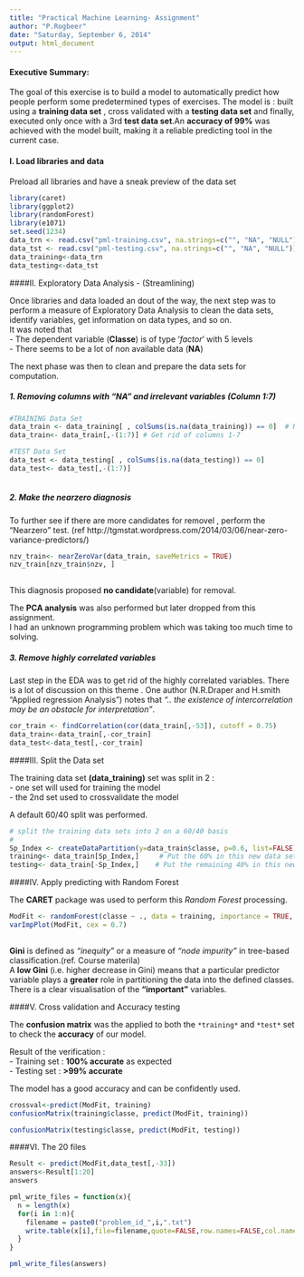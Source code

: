 ```yaml
---
title: "Practical Machine Learning- Assignment"
author: "P.Rogbeer"
date: "Saturday, September 6, 2014"
output: html_document
---
```


#### Executive Summary:
The goal of this exercise is to build a model to automatically predict how people perform some predetermined types of exercises. The model is : built using a **training data set** , cross validated with a **testing data set** and finally, executed only  once with a 3rd **test data set**.An **accuracy of 99%** was achieved with the model built, making it a reliable predicting tool in the current case.

#### I. Load libraries and data  
Preload all libraries and have a sneak preview of the data set 
 
```r
library(caret)
library(ggplot2)
library(randomForest)
library(e1071)
set.seed(1234)
data_trn <- read.csv("pml-training.csv", na.strings=c("", "NA", "NULL"))
data_tst <- read.csv("pml-testing.csv", na.strings=c("", "NA", "NULL"))
data_training<-data_trn 
data_testing<-data_tst 

```


####II.  Exploratory Data Analysis - (Streamlining)  

Once libraries and data loaded an dout of the way, the next step was to perform a measure of Exploratory Data Analysis to clean the data sets, identify variables, get information on data types, and so on.  
It was noted that  
- The dependent variable (**Classe**) is of type '*factor*' with 5 levels  
- There seems to be a lot of non available data (**NA**)  

The next phase was then to clean and prepare the data sets for computation. 


##### 1. Removing columns with "NA" and irrelevant variables (Column 1:7)


```r

#TRAINING Data Set
data_train <- data_training[ , colSums(is.na(data_training)) == 0]  # Keep columns where the sum of NA is Zero
data_train<- data_train[,-(1:7)] # Get rid of columns 1-7

#TEST Data Set
data_test <- data_testing[ , colSums(is.na(data_testing)) == 0]  
data_test<- data_test[,-(1:7)]
                    
```

##### 2. Make the nearzero diagnosis

To further see if there are more candidates for removel , perform the "Nearzero" test.
(ref http://tgmstat.wordpress.com/2014/03/06/near-zero-variance-predictors/)

```r

nzv_train<- nearZeroVar(data_train, saveMetrics = TRUE)
nzv_train[nzv_train$nzv, ]
                    
```

This diagnosis proposed **no candidate**(variable) for removal.  


The **PCA analysis** was also performed but later dropped from this assignment.  
I had an unknown programming problem which was taking too much time to solving.

##### 3. Remove highly correlated variables

Last step in the EDA was to get rid of the highly correlated variables.
There is a lot of discussion on this theme . One author (N.R.Draper and H.smith "Applied regression Analysis") notes that *".. the existence of intercorrelation may be an obstacle for interpretation"*.

```r

cor_train <- findCorrelation(cor(data_train[,-53]), cutoff = 0.75)
data_train<-data_train[,-cor_train]
data_test<-data_test[,-cor_train]

```


####III.  Split the Data set

The training data set **(data_training)** set was split in 2 :  
 - one set will used for training the model  
 - the 2nd set used to crossvalidate the model

A default 60/40 split was performed.


```r
# split the training data sets into 2 on a 60/40 basis
#
Sp_Index <- createDataPartition(y=data_train$classe, p=0.6, list=FALSE)   
training<- data_train[Sp_Index,]     # Put the 60% in this new data set.
testing<- data_train[-Sp_Index,]    # Put the remaining 40% in this new data set.

```


####IV.  Apply predicting with Random Forest

The **CARET** package was used to perform this *Random Forest* processing.

```r

ModFit <- randomForest(classe ~ ., data = training, importance = TRUE, ntrees = 500)
varImpPlot(ModFit, cex = 0.7)                         
                    
```



**Gini** is defined as *"inequity"* or a measure of *"node impurity"* in tree-based classification.(ref. Course materila)  
A **low Gini** (i.e. higher decrease in Gini) means that a particular predictor variable plays a **greater** role in partitioning the data into the defined classes.
There is a clear visualisation of the **"important"** variables.


####V.  Cross validation and Accuracy testing

The **confusion matrix** was the applied to both the `*training*` and `*test*` set to check the **accuracy** of our model.

Result of the verification :  
 - Training set : **100% accurate** as expected  
 - Testing set : **>99% accurate**

The model has a good accuracy and can be confidently used.


```r
crossval<-predict(ModFit, training)
confusionMatrix(training$classe, predict(ModFit, training))

```

```r

confusionMatrix(testing$classe, predict(ModFit, testing))

```

####VI.  The 20 files

 
 
```r

Result <- predict(ModFit,data_test[,-33])
answers<-Result[1:20]
answers

pml_write_files = function(x){
  n = length(x)
  for(i in 1:n){
    filename = paste0("problem_id_",i,".txt")
    write.table(x[i],file=filename,quote=FALSE,row.names=FALSE,col.names=FALSE)
  }
}

pml_write_files(answers)

```

 



 
